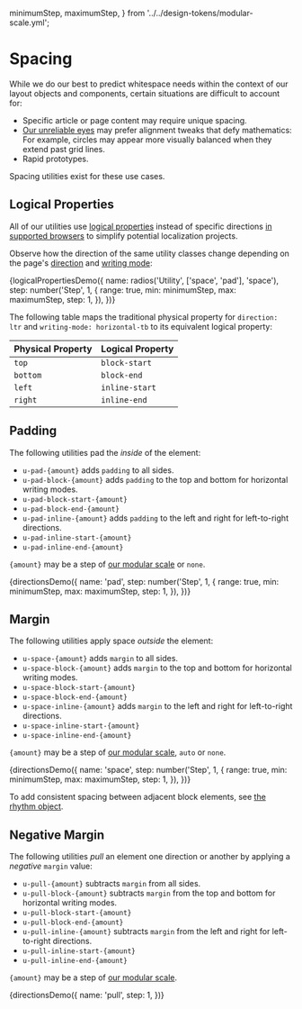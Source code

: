   minimumStep,
  maximumStep,
} from '../../design-tokens/modular-scale.yml';

<Meta title="Utilities/Spacing" decorators={[withKnobs]} />

# Spacing

While we do our best to predict whitespace needs within the context of our layout objects and components, certain situations are difficult to account for:

- Specific article or page content may require unique spacing.
- [Our unreliable eyes](https://en.wikipedia.org/wiki/Optical_illusion) may prefer alignment tweaks that defy mathematics: For example, circles may appear more visually balanced when they extend past grid lines.
- Rapid prototypes.

Spacing utilities exist for these use cases.

## Logical Properties

All of our utilities use [logical properties](https://www.w3.org/TR/css-logical-1/) instead of specific directions [in supported browsers](https://caniuse.com/#feat=css-logical-props) to simplify potential localization projects.

Observe how the direction of the same utility classes change depending on the page's [direction](https://developer.mozilla.org/en-US/docs/Web/CSS/direction) and [writing mode](https://developer.mozilla.org/en-US/docs/Web/CSS/writing-mode):

<Preview>
  <Story name="Logical Properties">
    {logicalPropertiesDemo({
      name: radios('Utility', ['space', 'pad'], 'space'),
      step: number('Step', 1, {
        range: true,
        min: minimumStep,
        max: maximumStep,
        step: 1,
      }),
    })}
  </Story>
</Preview>

The following table maps the traditional physical property for `direction: ltr` and `writing-mode: horizontal-tb` to its equivalent logical property:

| Physical Property | Logical Property |
| ----------------- | ---------------- |
| `top`             | `block-start`    |
| `bottom`          | `block-end`      |
| `left`            | `inline-start`   |
| `right`           | `inline-end`     |

## Padding

The following utilities pad the _inside_ of the element:

- `u-pad-{amount}` adds `padding` to all sides.
- `u-pad-block-{amount}` adds `padding` to the top and bottom for horizontal writing modes.
- `u-pad-block-start-{amount}`
- `u-pad-block-end-{amount}`
- `u-pad-inline-{amount}` adds `padding` to the left and right for left-to-right directions.
- `u-pad-inline-start-{amount}`
- `u-pad-inline-end-{amount}`

`{amount}` may be a step of [our modular scale](/?path=/docs/design-modular-scale--page) or `none`.

<Preview>
  <Story name="Padding">
    {directionsDemo({
      name: 'pad',
      step: number('Step', 1, {
        range: true,
        min: minimumStep,
        max: maximumStep,
        step: 1,
      }),
    })}
  </Story>
</Preview>

## Margin

The following utilities apply space _outside_ the element:

- `u-space-{amount}` adds `margin` to all sides.
- `u-space-block-{amount}` adds `margin` to the top and bottom for horizontal writing modes.
- `u-space-block-start-{amount}`
- `u-space-block-end-{amount}`
- `u-space-inline-{amount}` adds `margin` to the left and right for left-to-right directions.
- `u-space-inline-start-{amount}`
- `u-space-inline-end-{amount}`

`{amount}` may be a step of [our modular scale](/?path=/docs/design-modular-scale--page), `auto` or `none`.

<Preview>
  <Story name="Margin">
    {directionsDemo({
      name: 'space',
      step: number('Step', 1, {
        range: true,
        min: minimumStep,
        max: maximumStep,
        step: 1,
      }),
    })}
  </Story>
</Preview>

To add consistent spacing between adjacent block elements, see [the rhythm object](/?path=/docs/objects-rhythm--default-story).

## Negative Margin

The following utilities _pull_ an element one direction or another by applying a _negative_ `margin` value:

- `u-pull-{amount}` subtracts `margin` from all sides.
- `u-pull-block-{amount}` subtracts `margin` from the top and bottom for horizontal writing modes.
- `u-pull-block-start-{amount}`
- `u-pull-block-end-{amount}`
- `u-pull-inline-{amount}` subtracts `margin` from the left and right for left-to-right directions.
- `u-pull-inline-start-{amount}`
- `u-pull-inline-end-{amount}`

`{amount}` may be a step of [our modular scale](/?path=/docs/design-modular-scale--page).

<Preview>
  <Story name="Negative Margin">
    {directionsDemo({
      name: 'pull',
      step: 1,
    })}
  </Story>
</Preview>
